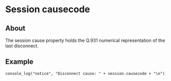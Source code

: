 
# Session causecode 

 

## About

The session cause property holds the Q.931 numerical representation of the last disconnect.

## Example

```xml
console_log("notice", "Disconnect cause: " + session.causecode + "\n");
```


